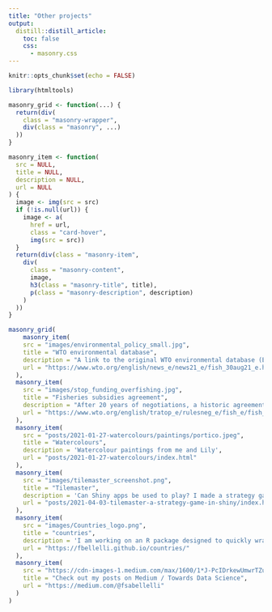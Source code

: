 ```yaml
---
title: "Other projects"
output:
  distill::distill_article:
    toc: false
    css:
      - masonry.css
---
```


```r
knitr::opts_chunk$set(echo = FALSE)
```


```r

library(htmltools)

masonry_grid <- function(...) {
  return(div(
    class = "masonry-wrapper",
    div(class = "masonry", ...)
  ))
}

masonry_item <- function(
  src = NULL,
  title = NULL,
  description = NULL,
  url = NULL
) {
  image <- img(src = src)
  if (!is.null(url)) {
    image <- a(
      href = url,
      class = "card-hover",
      img(src = src))
  }
  return(div(class = "masonry-item",
    div(
      class = "masonry-content",
      image,
      h3(class = "masonry-title", title),
      p(class = "masonry-description", description)
    )
  ))
}

masonry_grid(
    masonry_item(
    src = "images/environmental_policy_small.jpg",
    title = "WTO environmental database",
    description = "A link to the original WTO environmental database (EDB)",
    url = "https://www.wto.org/english/news_e/news21_e/fish_30aug21_e.htm"
  ),
  masonry_item(
    src = "images/stop_funding_overfishing.jpg",
    title = "Fisheries subsidies agreement",
    description = "After 20 years of negotiations, a historic agreement was reached in 2022! At my time at WTO, I have been following closely negotiations. This is our best shot at ending overfishing, overcapacity and IUU fishing!",
    url = "https://www.wto.org/english/tratop_e/rulesneg_e/fish_e/fish_e.htm"
  ),
  masonry_item(
    src = "posts/2021-01-27-watercolours/paintings/portico.jpeg",
    title = "Watercolours",
    description = 'Watercolour paintings from me and Lily',
    url = "posts/2021-01-27-watercolours/index.html"
  ),
  masonry_item(
    src = "images/tilemaster_screenshot.png",
    title = "Tilemaster",
    description = 'Can Shiny apps be used to play? I made a strategy game in Shiny',
    url = "posts/2021-04-03-tilemaster-a-strategy-game-in-shiny/index.html"
  ),
  masonry_item(
    src = "images/Countries_logo.png",
    title = "countries",
    description = 'I am working on an R package designed to quickly wrangle, merge and explore country data',
    url = "https://fbellelli.github.io/countries/"
  ),
  masonry_item(
    src = "https://cdn-images-1.medium.com/max/1600/1*J-PcIDrkewUmwrTZuJIIJA.jpeg",
    title = "Check out my posts on Medium / Towards Data Science",
    url = "https://medium.com/@fsabellelli"
  )
)
```


 







